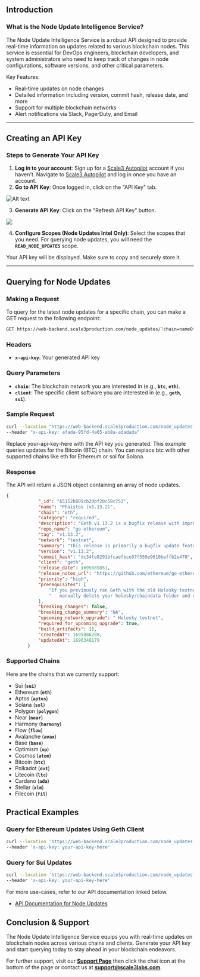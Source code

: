 ## **Introduction**

### **What is the Node Update Intelligence Service?**

The Node Update Intelligence Service is a robust API designed to provide real-time information on updates related to various blockchain nodes. This service is essential for DevOps engineers, blockchain developers, and system administrators who need to keep track of changes in node configurations, software versions, and other critical parameters.

Key Features:

- Real-time updates on node changes
- Detailed information including version, commit hash, release date, and more
- Support for multiple blockchain networks
- Alert notifications via Slack, PagerDuty, and Email

---

## **Creating an API Key**

### **Steps to Generate Your API Key**

1. **Log in to your account**: Sign up for a [Scale3 Autopilot](https://app.scale3labs.com/signup) account if you haven't. Navigate to [Scale3 Autopilot](https://app.scale3labs.com//signin) and log in once you have an account.
2. **Go to API Key**: Once logged in, click on the "API Key" tab.

![Alt text](/images/apikey-tab.png)

3. **Generate API Key**: Click on the "Refresh API Key" button.
    
![](/images/api-key.png)
    
4. **Configure Scopes (Node Updates Intel Only)**: Select the scopes that you need. For querying node updates, you will need the **`READ_NODE_UPDATES`** scope.

Your API key will be displayed. Make sure to copy and securely store it.

---

## **Querying for Node Updates**

### **Making a Request**

To query for the latest node updates for a specific chain, you can make a GET request to the following endpoint:

```bash
GET https://web-backend.scale3production.com/node_updates/?chain=nameOfChain
```

### **Headers**

- **`x-api-key`**: Your generated API key

### **Query Parameters**

- **`chain`**: The blockchain network you are interested in (e.g., **`btc`**, **`eth`**).
- **`client`**: The specific client software you are interested in (e.g., **`geth`**, **`sui`**).


### Sample Request

```bash
curl --location "https://web-backend.scale3production.com/node_updates?chain=eth&client=geth" \ 
--header "x-api-key: afada-95fd-4a65-ab8a-adadada"
```

Replace your-api-key-here with the API key you generated. This example queries updates for the Bitcoin (BTC) chain. You can replace btc with other supported chains like eth for Ethereum or sol for Solana.

### Response

The API will return a JSON object containing an array of node updates.

```json
{
            "_id": "65152b809cb20bf20c58c753",
            "name": "Phaistos (v1.13.2)",
            "chain": "eth",
            "category": "required",
            "description": "Geth v1.13.2 is a bugfix release with improvements to pathdb corruption, Holesky testnet relaunch, and various fixes and improvements.",
            "repo_name": "go-ethereum",
            "tag": "v1.13.2",
            "network": "testnet",
            "summary": "This release is primarily a bugfix update featuring the relaunch of the Holesky testnet. It addresses pathdb corruption issues during snap sync node restart, updates the Holesky testnet's genesis configuration, removes the rollback mechanism from snap sync, introduces an optional block parameter for eth_call, and resolves an issue with the --bootnodes flag when it's also configured in the toml file.",
            "version": "v1.13.2",
            "commit_hash": "dc34fe8291bfcaefbce97f559e9610beffb2e470",
            "client": "geth",
            "release_date": 1695885851,
            "release_notes_url": "https://github.com/ethereum/go-ethereum/releases/tag/v1.13.2",
            "priority": "high",
            "prerequisites": [
                "If you previously ran Geth with the old Holesky testnet configs",
                "   manually delete your holesky/chaindata folder and restart before running the new version."
            ],
            "breaking_changes": false,
            "breaking_change_summary": "NA",
            "upcoming_network_upgrade": " Holesky testnet",
            "required_for_upcoming_upgrade": true,
            "build_artifacts": [],
            "createdAt": 1695886208,
            "updatedAt": 1696348179
        }
```

### Supported Chains

Here are the chains that we currently support:

- Sui (**`sui`**)
- Ethereum (**`eth`**)
- Aptos (**`aptos`**)
- Solana (**`sol`**)
- Polygon (**`polygon`**)
- Near (**`near`**)
- Harmony (**`harmony`**)
- Flow (**`flow`**)
- Avalanche (**`avax`**)
- Base (**`base`**)
- Optimism (**`op`**)
- Cosmos (**`atom`**)
- Bitcoin (**`btc`**)
- Polkadot (**`dot`**)
- Litecoin (**`ltc`**)
- Cardano (**`ada`**)
- Stellar (**`xlm`**)
- Filecoin (**`fil`**)

## **Practical Examples**

### **Query for Ethereum Updates Using Geth Client**

```bash
curl --location 'https://web-backend.scale3production.com/node_updates?chain=eth&client=geth' \
--header 'x-api-key: your-api-key-here'
```

### **Query for Sui Updates**

```bash
curl --location 'https://web-backend.scale3production.com/node_updates?chain=sui' \
--header 'x-api-key: your-api-key-here'
```

For more use-cases, refer to our API documentation linked below.

- [API Documentation for Node Updates](/api-integration/node-updates/GET-node-updates)


## **Conclusion & Support**

The Node Update Intelligence Service equips you with real-time updates on blockchain nodes across various chains and clients. Generate your API key and start querying today to stay ahead in your blockchain endeavors.

For further support, visit our **[Support Page](https://scale3labs.com/)** then click the chat icon at the bottom of the page or contact us at **[support@scale3labs.com](mailto:support@scale3labs.com.com)**.